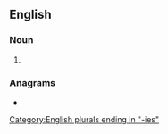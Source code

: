 ==English==

===Noun===
{{head|en|noun form}}

# {{plural of|tyranny|lang=en}}

===Anagrams===
* {{anagrams|en|a=aeinnrsty|Tyrsenian|tyrannise}}

[[Category:English plurals ending in "-ies"]]
